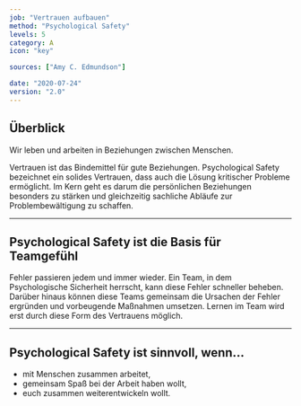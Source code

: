 ```yaml
---
job: "Vertrauen aufbauen"
method: "Psychological Safety"
levels: 5
category: A
icon: "key"

sources: ["Amy C. Edmundson"]

date: "2020-07-24"
version: "2.0"
---
```


## Überblick

Wir leben und arbeiten in Beziehungen zwischen Menschen.

Vertrauen ist das Bindemittel für gute Beziehungen.
Psychological Safety bezeichnet ein solides Vertrauen, dass auch die Lösung kritischer Probleme ermöglicht.
Im Kern geht es darum die persönlichen Beziehungen besonders zu stärken und gleichzeitig sachliche Abläufe zur Problembewältigung zu schaffen.

---

## Psychological Safety ist die Basis für Teamgefühl <Emoji symbol="❤️" label="heart"/>

Fehler passieren jedem und immer wieder.
Ein Team, in dem Psychologische Sicherheit herrscht, kann diese Fehler schneller beheben.
Darüber hinaus können diese Teams gemeinsam die Ursachen der Fehler ergründen und vorbeugende Maßnahmen umsetzen.
Lernen im Team wird erst durch diese Form des Vertrauens möglich.

---

## Psychological Safety ist sinnvoll, wenn...

- mit Menschen zusammen arbeitet,
- gemeinsam Spaß bei der Arbeit haben wollt,
- euch zusammen weiterentwickeln wollt.
